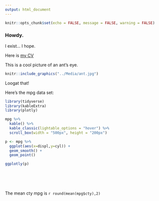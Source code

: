 ```yaml
---
output: html_document
---
```


```r
knitr::opts_chunk$set(echo = FALSE, message = FALSE, warning = FALSE)
```

### Howdy.

I exist... I hope.

Here is [my CV](https://AMAceituna.github.io/Media/CVwebsite.pdf)

This is a cool picture of an ant's eye.

```r
knitr::include_graphics("../Media/ant.jpg")
```

Loogat that!

Here's the mpg data set:
```r
library(tidyverse)
library(kableExtra)
library(plotly)

mpg %>%
  kable() %>%
  kable_classic(lightable_options = "hover") %>% 
  scroll_box(width = "500px", height = "200px")

p <- mpg %>% 
  ggplot(aes(x=displ,y=cyl)) +
  geom_smooth() +
  geom_point()

ggplotly(p)
  
```
<br><br><br>
The mean cty mpg is `r round(mean(mpg$cty),2)`


